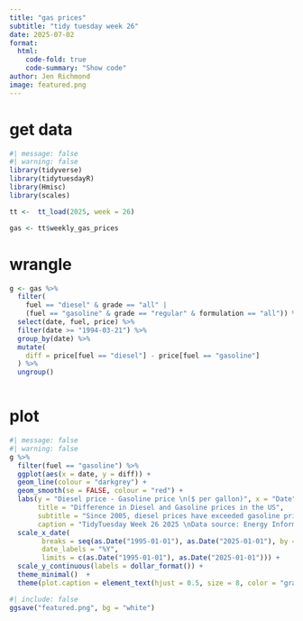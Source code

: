```yaml
---
title: "gas prices"
subtitle: "tidy tuesday week 26"
date: 2025-07-02
format:
  html:
    code-fold: true
    code-summary: "Show code"
author: Jen Richmond
image: featured.png
---
```


# get data
```r
#| message: false
#| warning: false
library(tidyverse)
library(tidytuesdayR)
library(Hmisc)
library(scales)

tt <-  tt_load(2025, week = 26)

gas <- tt$weekly_gas_prices


```

# wrangle

```r
g <- gas %>%
  filter(
    fuel == "diesel" & grade == "all" |
    (fuel == "gasoline" & grade == "regular" & formulation == "all")) %>%
  select(date, fuel, price) %>%
  filter(date >= "1994-03-21") %>%
  group_by(date) %>%
  mutate(
    diff = price[fuel == "diesel"] - price[fuel == "gasoline"]
  ) %>%
  ungroup()



```

# plot

```r
#| message: false
#| warning: false
g %>%
  filter(fuel == "gasoline") %>%
  ggplot(aes(x = date, y = diff)) +
  geom_line(colour = "darkgrey") +
  geom_smooth(se = FALSE, colour = "red") +
  labs(y = "Diesel price - Gasoline price \n($ per gallon)", x = "Date", 
       title = "Difference in Diesel and Gasoline prices in the US", 
       subtitle = "Since 2005, diesel prices have exceeded gasoline prices, peaking in 2022 \nmore than $1.50 more expensive per gallon", 
       caption = "TidyTuesday Week 26 2025 \nData source: Energy Information Administration (EIA)") +
  scale_x_date(
        breaks = seq(as.Date("1995-01-01"), as.Date("2025-01-01"), by = "5 years"),
        date_labels = "%Y",
        limits = c(as.Date("1995-01-01"), as.Date("2025-01-01"))) +
  scale_y_continuous(labels = dollar_format()) +
  theme_minimal()  +
  theme(plot.caption = element_text(hjust = 0.5, size = 8, color = "gray50"))

```

```r
#| include: false
ggsave("featured.png", bg = "white")
```

